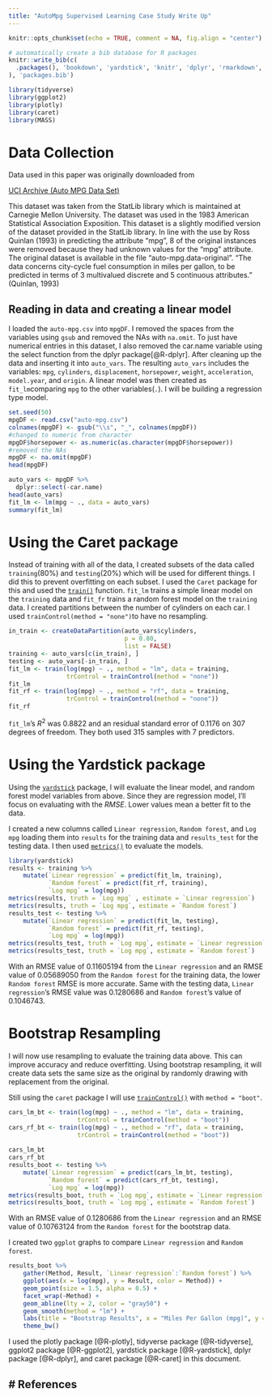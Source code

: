 ```yaml
---  
title: "AutoMpg Supervised Learning Case Study Write Up"
---
```



```r
knitr::opts_chunk$set(echo = TRUE, comment = NA, fig.align = "center")
```


```r
# automatically create a bib database for R packages
knitr::write_bib(c(
  .packages(), 'bookdown', 'yardstick', 'knitr', 'dplyr', 'rmarkdown', 'plotly', 'ggplot2', 'caret', 'tidyverse', 'base'
), 'packages.bib')
```

```r
library(tidyverse)
library(ggplot2)
library(plotly)
library(caret)
library(MASS)
```

# Data Collection

Data used in this paper was originally downloaded from 

[UCI Archive (Auto MPG Data Set)](https://archive.ics.uci.edu/ml/datasets/Auto+MPG)

This dataset was taken from the StatLib library which is maintained at Carnegie Mellon University. The dataset was used in the 1983 American Statistical Association Exposition. This dataset is a slightly modified version of the dataset provided in the StatLib library. In line with the use by Ross Quinlan (1993) in predicting the attribute "mpg", 8 of the original instances were removed because they had unknown values for the "mpg" attribute. The original dataset is available in the file "auto-mpg.data-original". "The data concerns city-cycle fuel consumption in miles per gallon, to be predicted in terms of 3 multivalued discrete and 5 continuous attributes." (Quinlan, 1993)

## Reading in data and creating a linear model 

I loaded the `auto-mpg.csv` into `mpgDF`. I removed the spaces from the variables using `gsub` and removed the NAs with `na.omit`. To just have numerical entries in this dataset, I also removed the car.name variable using the select function from the dplyr package[@R-dplyr]. After cleaning up the data and inserting it into `auto_vars`. The resulting `auto_vars` includes the variables: `mpg`, `cylinders`, `displacement`, `horsepower`, `weight`, `acceleration`, `model.year`, and `origin`. A linear model was then created as `fit_lm`comparing `mpg` to the other variables(`.`). I will be building a regression type model.

```r
set.seed(50)
mpgDF <- read.csv("auto-mpg.csv")
colnames(mpgDF) <- gsub("\\s", "_", colnames(mpgDF))
#changed to numeric from character
mpgDF$horsepower <- as.numeric(as.character(mpgDF$horsepower))
#removed the NAs
mpgDF <- na.omit(mpgDF)
head(mpgDF)
```

```r
auto_vars <- mpgDF %>%
  dplyr::select(-car.name)
head(auto_vars)
fit_lm <- lm(mpg ~ ., data = auto_vars)
summary(fit_lm)
```


# Using the Caret package

Instead of training with all of the data, I created subsets of the data called `training`(80%) and `testing`(20%) which will be used for different things. I did this to prevent overfitting on each subset. I used the `Caret` package for this and used the [`train()`](https://www.rdocumentation.org/packages/caret/topics/train) function. `fit_lm` trains a simple linear model on the `training` data and `fit_fr` trains a random forest model on the `training` data. I created partitions between the number of cylinders on each car. I used `trainControl(method = "none")`to have no resampling.

```r
in_train <- createDataPartition(auto_vars$cylinders, 
                                p = 0.80, 
                                list = FALSE)
training <- auto_vars[c(in_train), ]
testing <- auto_vars[-in_train, ]
fit_lm <- train(log(mpg) ~ ., method = "lm", data = training,
                trControl = trainControl(method = "none"))
fit_lm
fit_rf <- train(log(mpg) ~ ., method = "rf", data = training,
                trControl = trainControl(method = "none"))
fit_rf
```

`fit_lm`'s $R^2$ was $0.8822$ and an residual standard error of $0.1176$ on 307 degrees of freedom. They both used 315 samples with 7 predictors. 

# Using the Yardstick package

Using the [`yardstick`](https://www.rdocumentation.org/packages/yardstick) package, I will evaluate the linear model, and random forest model variables from above. Since they are regression model, I'll focus on evaluating with the $RMSE$. Lower values mean a better fit to the data.

I created a new columns called `Linear regression`, `Random forest`, and `Log mpg` loading them into `results` for the training data and `results_test` for the testing data. I then used [`metrics()`](https://www.rdocumentation.org/packages/yardstick/topics/metrics) to evaluate the models.

```r
library(yardstick)
results <- training %>%
    mutate(`Linear regression` = predict(fit_lm, training),
           `Random forest` = predict(fit_rf, training),
           `Log mpg` = log(mpg))
metrics(results, truth = `Log mpg` , estimate = `Linear regression`)
metrics(results, truth = `Log mpg`, estimate = `Random forest`)
results_test <- testing %>%
    mutate(`Linear regression` = predict(fit_lm, testing),
           `Random forest` = predict(fit_rf, testing),
           `Log mpg` = log(mpg))
metrics(results_test, truth = `Log mpg`, estimate = `Linear regression`)
metrics(results_test, truth = `Log mpg`, estimate = `Random forest`)
```

With an RMSE value of $0.11605194$ from the `Linear regression` and an  RMSE value of $0.05689050$ from the `Random forest` for the training data, the lower `Random forest` RMSE is more accurate. Same with the testing data, `Linear regression`'s RMSE value was $0.1280686$ and `Random forest`'s value of $0.1046743$.

# Bootstrap Resampling

I will now use resampling to evaluate the training data above. This can improve accuracy and reduce overfitting. Using bootstrap resampling, it will create data sets the same size as the original by randomly drawing with replacement from the original.

Still using the `caret` package I will use [`trainControl()`](https://www.rdocumentation.org/packages/caret/topics/trainControl) with `method = "boot"`.

```r
cars_lm_bt <- train(log(mpg) ~ ., method = "lm", data = training,
                   trControl = trainControl(method = "boot"))
cars_rf_bt <- train(log(mpg) ~ ., method = "rf", data = training,
                   trControl = trainControl(method = "boot"))
                   
cars_lm_bt
cars_rf_bt
results_boot <- testing %>%
    mutate(`Linear regression` = predict(cars_lm_bt, testing),
           `Random forest` = predict(cars_rf_bt, testing),
           `Log mpg` = log(mpg))
metrics(results_boot, truth = `Log mpg`, estimate = `Linear regression`)
metrics(results_boot, truth = `Log mpg`, estimate = `Random forest`)
```

With an RMSE value of $0.1280686$ from the `Linear regression` and an  RMSE value of $0.10763124$ from the `Random forest` for the bootstrap data.

I created two `ggplot` graphs to compare `Linear regression` and `Random forest`.

```r
results_boot %>%
    gather(Method, Result, `Linear regression`:`Random forest`) %>%
    ggplot(aes(x = log(mpg), y = Result, color = Method)) +
    geom_point(size = 1.5, alpha = 0.5) +
    facet_wrap(~Method) +
    geom_abline(lty = 2, color = "gray50") +
    geom_smooth(method = "lm") + 
    labs(title = "Bootstrap Results", x = "Miles Per Gallon (mpg)", y = "Results") +
    theme_bw()
```

I used the plotly package [@R-plotly], tidyverse package [@R-tidyverse], ggplot2 package [@R-ggplot2], yardstick package [@R-yardstick], dplyr package [@R-dplyr], and caret package [@R-caret] in this document.


# References{-}
---